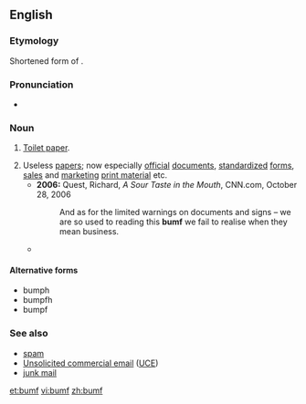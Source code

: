 ==English==

===Etymology===
Shortened form of {{m|en|bumfodder}}.

===Pronunciation===
* {{a|UK}} {{IPA|/bʌmf/|lang=en}}

===Noun===
{{en-noun|-}}

# {{label|en|British|obsolete}} [[toilet paper|Toilet paper]].
# Useless [[papers]]; now especially [[official]] [[document]]s, [[standardize]]d [[form]]s, [[sales]] and [[marketing]] [[print material]] etc.
#* '''2006:''' Quest, Richard, ''A Sour Taste in the Mouth'', CNN.com, October 28, 2006
#*: And as for the limited warnings on documents and signs – we are so used to reading this '''bumf''' we fail to realise when they mean business.
#* {{quote-magazine|title=No hiding place
|date=2013-05-25|volume=407|issue=8837|page=74|magazine={{w|The Economist}}
|url=http://www.economist.com/news/science-and-technology/21578357-plan-assess-peoples-personal-characteristics-their-twitter-streams-no
|passage=In America alone, people spent $170 billion on “direct marketing”—junk mail of both the physical and electronic varieties—last year. Yet of those who received unsolicited adverts through the post, only 3% bought anything as a result. If the '''bumf''' arrived electronically, the take-up rate was 0.1%. And for online adverts the “conversion” into sales was a minuscule 0.01%.}}

====Alternative forms====
* bumph
* bumpfh
* bumpf

===See also===
* [[spam]]
* [[Unsolicited commercial email]] ([[UCE]])
* [[junk mail]]

[[et:bumf]]
[[vi:bumf]]
[[zh:bumf]]
